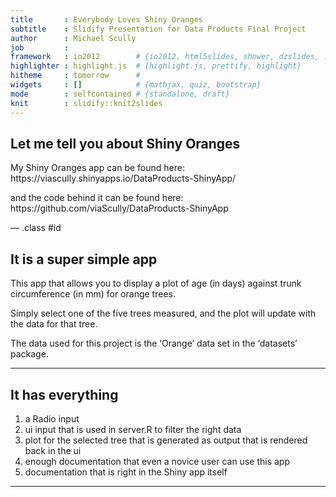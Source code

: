 ```yaml
---
title       : Everybody Loves Shiny Oranges
subtitle    : Slidify Presentation for Data Products Final Project
author      : Michael Scully
job         : 
framework   : io2012        # {io2012, html5slides, shower, dzslides, ...}
highlighter : highlight.js  # {highlight.js, prettify, highlight}
hitheme     : tomorrow      # 
widgets     : []            # {mathjax, quiz, bootstrap}
mode        : selfcontained # {standalone, draft}
knit        : slidify::knit2slides
---
```


## Let me tell you about Shiny Oranges

My Shiny Oranges app can be found here: 
https://viascully.shinyapps.io/DataProducts-ShinyApp/

and the code behind it can be found here:
https://github.com/viaScully/DataProducts-ShinyApp


--- .class #id 

## It is a super simple app

This app that allows you to display a plot of age (in days) against trunk circumference (in mm) for orange trees.

Simply select one of the five trees measured, and the plot will update with the data for that tree.

The data used for this project is the 'Orange' data set in the 'datasets' package.

--- 

## It has everything

1. a Radio input
2. ui input that is used in server.R to filter the right data
3. plot for the selected tree that is generated as output that is rendered back in the ui
4. enough documentation that even a novice user can use this app
5. documentation that is right in the Shiny app itself

---

